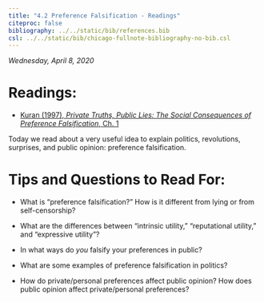 ```yaml
---
title: "4.2 Preference Falsification - Readings"
citeproc: false
bibliography: ../../static/bib/references.bib
csl: ../../static/bib/chicago-fullnote-bibliography-no-bib.csl
---
```


*Wednesday, April 8, 2020*

# Readings:

- [<i class="fas fas fa-book"></i> Kuran (1997), *Private Truths, Public Lies: The Social Consequences of Preference Falsification*, Ch. 1](/readings/Kuran-1997-Ch1.pdf)

Today we read about a very useful idea to explain politics, revolutions, surprises, and public opinion: preference falsification.

# Tips and Questions to Read For:

- What is "preference falsification?" How is it different from lying or from self-censorship?

- What are the differences between "intrinsic utility," "reputational utility," and "expressive utility"?

- In what ways do *you* falsify your preferences in public?

- What are some examples of preference falsification in politics?

- How do private/personal preferences affect public opinion? How does public opinion affect private/personal preferences?